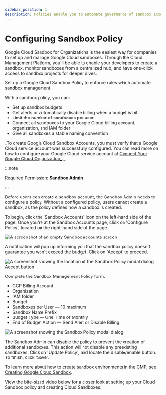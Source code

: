 ```yaml
---
sidebar_position: 1
description: Policies enable you to automate governance of sandbox accounts created by your developers.
---
```


# Configuring Sandbox Policy

Google Cloud Sandbox for Organizations is the easiest way for companies to set up and manage Google Cloud sandboxes. Through the Cloud Management Platform, you'll be able to enable your developers to create a sandbox, monitor sandboxes from a centralized hub, and have one-click access to sandbox projects for deeper dives.

Set up a Google Cloud Sandbox Policy to enforce rules which automate sandbox management.

With a sandbox policy, you can:

- Set up sandbox budgets
- Get alerts or automatically disable billing when a budget is hit
- Limit the number of sandboxes per user
- Connect all sandboxes to your Google Cloud billing account, organization, and IAM folder
- Give all sandboxes a stable naming convention

_To create Google Cloud Sandbox Accounts, you must verify that a Google Cloud service account was successfully configured. You can read more on how to configure your Google Cloud service account at [Connect Your Google Cloud Organization_](../google-cloud/connect-google-cloud-service-account.mdx).\_

:::note

Required Permission: **Sandbox Admin**

:::

Before users can create a sandbox account, the Sandbox Admin needs to configure a policy. Without a configured policy, users cannot create a sandbox, as the policy defines how a sandbox is created.

To begin, click the 'Sandbox Accounts' icon on the left-hand side of the page. Once you're at the Sandbox Accounts page, click on 'Configure Policy', located on the right-hand side of the page.

![A screenshot of an empty _Sandbox accounts_ screen](../../static/img/docs/cmp-sandbox-accounts-empty.png)

A notification will pop up informing you that the sandbox policy doesn't guarantee you won't exceed the budget. Click on 'Accept' to proceed.

![A screenshot showing the location of the Sandbox Policy modal dialog Accept button](../../static/img/docs/cmp-sandbox-policy-1.png)

Complete the Sandbox Management Policy form:

- GCP Billing Account
- Organization
- IAM folder
- Budget
- Sandboxes per User &mdash; 10 maximum
- Sandbox Name Prefix
- Budget Type &mdash; One Time or Monthly
- End of Budget Action &mdash; Send Alert or Disable Billing

![A screenshot showing the Sandbox Policy modal dialog](../../static/img/docs/cmp-sandbox-policy-2.png)

The Sandbox Admin can disable the policy to prevent the creation of additional sandboxes. This action will not disable any preexisting sandboxes. Click on 'Update Policy', and locate the disable/enable button. To finish, click 'Save'.

To learn more about how to create sandbox environments in the CMP, see [Creating Google Cloud Sandbox](create-gcp-sandbox-accounts.mdx).

View the bite-sized video below for a closer look at setting up your Cloud Sandbox policy and creating Cloud Sandboxes.


<LoomEmbed id="2e2adffc48464c0189b87e4750e7b7d3" />
